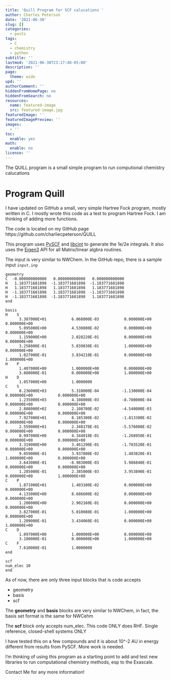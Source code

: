 ```yaml
---
title: 'Quill Program for SCF calucations '
author: Charles Peterson
date: '2021-06-30'
slug: []
categories:
  - posts
tags:
  - C
  - chemistry
  - python
subtitle: ''
lastmod: '2021-06-30T23:17:48-05:00'
description: ''
page:
  theme: wide
upd: ''
authorComment: ''
hiddenFromHomePage: no
hiddenFromSearch: no
resources:
  name: featured-image
  src: featured-image.jpg
featuredImage: ''
featuredImagePreview: ''
images:
  - ''
toc:
  enable: yes
math:
  enable: no
license: ''
---
```


The QUILL program is a small simple program to run computional chemistry calucations

<!--more-->

# Program Quill

I have updated on GitHub a small, very simple Hartree Fock program, mostly written in C. I mostly wrote this code as a test to program Hartree Fock. I am thinking of adding more functions.

The code is located on my GitHub page https://github.com/charliecpeterson/QUILL

This program uses [PySCF](https://github.com/pyscf/pyscf) and [libcint](https://github.com/sunqm/libcint) to generate the 1e/2e integrals. It also uses the [Eigen3](https://eigen.tuxfamily.org/dox/) API for all Matrix/linear algbra routines. 

The input is very similar to NWChem. In the GitHub repo, there is a sample input `input.inp`

```
geometry
C  -0.000000000000   0.000000000000   0.000000000000
H   1.183771681898  -1.183771681898  -1.183771681898
H   1.183771681898   1.183771681898   1.183771681898
H  -1.183771681898   1.183771681898  -1.183771681898
H  -1.183771681898  -1.183771681898   1.183771681898
end

basis
H    S
      3.387000E+01           6.068000E-03           0.000000E+00           0.000000E+00
      5.095000E+00           4.530800E-02           0.000000E+00           0.000000E+00
      1.159000E+00           2.028220E-01           0.000000E+00           0.000000E+00
      3.258000E-01           5.039030E-01           1.000000E+00           0.000000E+00
      1.027000E-01           3.834210E-01           0.000000E+00           1.000000E+00
H    P
      1.407000E+00           1.000000E+00           0.000000E+00
      3.880000E-01           0.000000E+00           1.000000E+00
H    D
      1.057000E+00           1.0000000
C    S
      8.236000E+03           5.310000E-04          -1.130000E-04           0.000000E+00           0.000000E+00
      1.235000E+03           4.108000E-03          -8.780000E-04           0.000000E+00           0.000000E+00
      2.808000E+02           2.108700E-02          -4.540000E-03           0.000000E+00           0.000000E+00
      7.927000E+01           8.185300E-02          -1.813300E-02           0.000000E+00           0.000000E+00
      2.559000E+01           2.348170E-01          -5.576000E-02           0.000000E+00           0.000000E+00
      8.997000E+00           4.344010E-01          -1.268950E-01           0.000000E+00           0.000000E+00
      3.319000E+00           3.461290E-01          -1.703520E-01           0.000000E+00           0.000000E+00
      9.059000E-01           3.937800E-02           1.403820E-01           1.000000E+00           0.000000E+00
      3.643000E-01          -8.983000E-03           5.986840E-01           0.000000E+00           0.000000E+00
      1.285000E-01           2.385000E-03           3.953890E-01           0.000000E+00           1.000000E+00
C    P
      1.871000E+01           1.403100E-02           0.000000E+00           0.000000E+00
      4.133000E+00           8.686600E-02           0.000000E+00           0.000000E+00
      1.200000E+00           2.902160E-01           0.000000E+00           0.000000E+00
      3.827000E-01           5.010080E-01           1.000000E+00           0.000000E+00
      1.209000E-01           3.434060E-01           0.000000E+00           1.000000E+00
C    D
      1.097000E+00           1.000000E+00           0.000000E+00
      3.180000E-01           0.000000E+00           1.000000E+00
C    F
      7.610000E-01           1.0000000
end

scf
num_elec 10
end
```

As of now, there are only three input blocks that is code accepts

- geometry
- basis
- scf

The **geometry** and **basis** blocks are very similar to NWChem, in fact, the basis set format is the same for NWCehm

The **scf** block only accepts num_elec. This code ONLY does RHF. Single reference, closed-shell systems ONLY


I have tested this on a few compounds and it is about 10^-2 AU in energy different from results from PySCF. More work is needed.

I'm thinking of using this program as a starting point to add and test new libraries to run computational chemistry methods, esp to the Exascale.

Contact Me for any more information!


